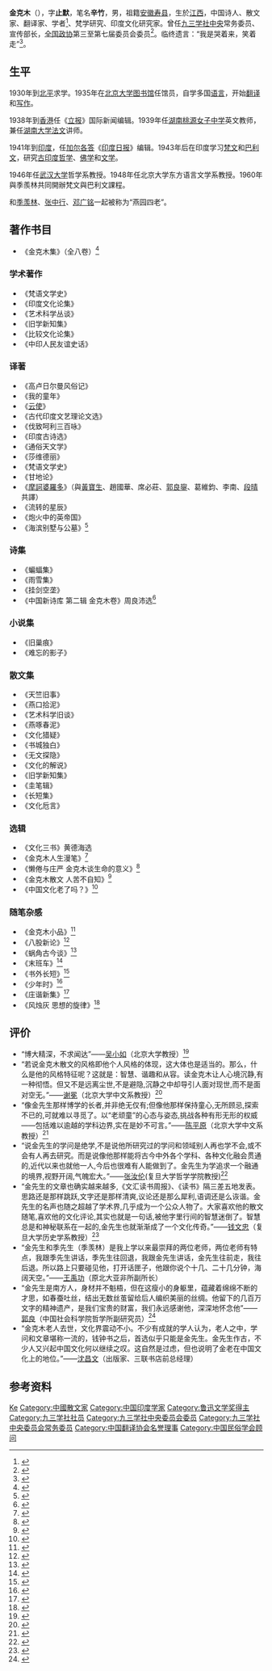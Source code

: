 '''金克木'''（{{bd|1912年|8月14日|2000年|8月5日}}），字'''止默'''，笔名'''辛竹'''，男，祖籍[[安徽|安徽]][[寿县|寿县]]，生於[[江西|江西]]，中国诗人、散文家、翻译家、学者<ref name="wuda">{{cite web|title=历史名家——金克木|url=http://philosophy.whu.edu.cn/info/1019/5003.htm|website=武汉大学哲学学院|accessdate=2016-11-29}}</ref>、梵学研究、印度文化研究家。曾任[[九三学社中央|九三学社中央]]常务委员、宣传部长，[[全国政协|全国政协]]第三至第七届委员会委员<ref>{{cite web|title=李工真：我所认识的金克木先生|url=http://www.aisixiang.com/data/83180.html|website=爱思想网|accessdate=2016-11-29}}</ref>。临终遗言：“我是哭着来，笑着走”<ref>{{cite web |title=金克木：举世罕见的奇才|url=http://book.ifeng.com/yeneizixun/special/fanyijia/detail_2012_08/15/16823269_0.shtml |website=凤凰网 |accessdate=2012-08-15}}</ref>。

== 生平 ==
1930年到[[北平|北平]]求学。1935年在[[北京大学|北京大学]][[图书馆|图书馆]]任馆员，自学多国[[语言|语言]]，开始[[翻译|翻译]]和[[写作|写作]]。

1938年到[[香港|香港]]任《[[立报|立报]]》国际新闻编辑。1939年任[[湖南桃源女子中学|湖南桃源女子中学]]英文教师，兼任[[湖南大学|湖南大学]][[法文|法文]]讲师。

1941年到[[印度|印度]]，任[[加尔各答|加尔各答]]《[[印度日报|印度日报]]》编辑。1943年后在印度学习[[梵文|梵文]]和[[巴利文|巴利文]]，研究[[古印度|古印度]][[哲学|哲学]]、[[佛学|佛学]]和[[文学|文学]]。

1946年任[[武汉大学|武汉大学]]哲学系教授。1948年任北京大学东方语言文学系教授。1960年與季羨林共同開辦梵文與巴利文課程。

和[[季羡林|季羡林]]、[[张中行|张中行]]、[[邓广铭|邓广铭]]一起被称为“燕园四老”。

== 著作书目 ==
*《金克木集》（全八卷）<ref>{{Cite web|title=《金克木集》（全八卷）|url=http://www.chinawriter.com.cn/book/2011-06-27/2416.html|accessdate=2020-06-04|work=中国作家网}}</ref>

=== 学术著作 ===
*《梵语文学史》
*《印度文化论集》
*《艺术科学丛谈》
*《旧学新知集》
*《比较文化论集》
*《中印人民友谊史话》

=== 译著 ===
*《高卢日尔曼风俗记》
*《我的童年》
*《[[云使|云使]]》
*《古代印度文艺理论文选》
*《伐致呵利三百咏》
*《印度古诗选》
*《通俗天文学》
*《莎维德丽》
*《梵语文学史》
*《甘地论》
*《[[摩訶婆羅多|摩訶婆羅多]]》（與[[黃寶生|黃寶生]]、趙國華、席必莊、[[郭良鋆|郭良鋆]]、葛維鈞、李南、[[段晴|段晴]]共譯）
*《流转的星辰》
*《炮火中的英帝国》
*《海滨别墅与公墓》<ref>{{cite book |author1=（保）斯泰马托夫 |editor=金克木 |title=海滨别墅与公墓 |publisher=世语社}}</ref>

=== 诗集 ===
*《蝙蝠集》
*《雨雪集》
*《挂剑空垄》
*《中国新诗库 第二辑 金克木卷》周良沛选<ref>{{cite book |author1=金克木 |editor=周良沛 |title=中国新诗库 第2辑 金克木卷 |date=1990.05 |publisher=长江文艺出版社 |location=武汉 |isbn=7-5354-0316-6 |url=http://book.kongfz.com/172632/871687928/}}</ref>

=== 小说集 ===
*《旧巢痕》
*《难忘的影子》

=== 散文集 ===
*《天竺旧事》
*《燕口拾泥》
*《艺术科学旧谈》
*《燕啄春泥》
*《文化猎疑》
*《书城独白》
*《无文探隐》
*《文化的解说》
*《旧学新知集》
*《圭笔辑》
*《长短集》
*《文化卮言》

=== 选辑 ===
*《文化三书》黄德海选
*《金克木人生漫笔》<ref>{{cite book |author1=金克木 |editor=邓九平 |title=金克木人生漫笔 |date=2006.06 |publisher=同心出版社 |location=北京 |isbn=7-80716-072-1}}</ref>
*《懒倦与庄严 金克木谈生命的意义》<ref>{{cite book |author1=金克木 |title=懒倦与庄严 金克木谈生命的意义 |date=2016.01 |publisher=中国工人出版社 |location=北京 |isbn=7-5008-6296-2}}</ref>
*《金克木散文 人苦不自知》<ref>{{cite book |author1=金克木 |title=金克木散文 人苦不自知 |date=2015.07 |publisher=北京联合出版公司 |location=北京 |isbn=978-7-5502-5533-3 |accessdate=2020-09-20}}</ref>
*《中国文化老了吗？》<ref>{{cite book |author1=金克木 |title=中国文化老了吗？ |date=2016.03 |publisher=中华书局 |location=北京 |isbn=978-7-101-11419-5}}</ref>

===随笔杂感===
*《金克木小品》<ref>{{cite book |author1=金克木 |title=金克木小品 |date=1992.07 |publisher=中国人民大学出版社 |location=北京 |isbn=7-300-01352-X}}</ref>
*《八股新论》<ref>{{cite book |author1=金克木 |title=八股新论 |date=2017.08 |publisher=生活·读书·新知三联书店 |location=北京 |isbn=978-7-108-05844-7}}</ref>
*《蜗角古今谈》<ref>{{cite book |author1=金克木 |title=蜗角古今谈 |url=https://archive.org/details/guajiaogujintan0002jink |date=1995.03 |publisher=辽宁教育出版社 |location=沈阳 |isbn=7-5382-3686-4}}</ref>
*《末班车》<ref>{{cite book |author1=金克木 |title=末班车 |date=1996.03 |publisher=中央编译出版社 |location=北京 |isbn=7-80109-096-9}}</ref>
*《书外长短》<ref>{{cite book |author1=金克木 |title=书外长短 |url=https://archive.org/details/shuwaichangduan0000jink |date=1996.10 |publisher=宁夏人民出版社 |location=银川 |isbn=7-227-01650-1}}</ref>
*《少年时》<ref>{{cite book |author1=金克木 |title=少年时 |date=1998.09 |publisher=辽宁教育出版社 |location=沈阳 |isbn=7-5382-5302-5}}</ref>
*《庄谐新集》<ref>{{cite book |author1=金克木 |title=庄谐新集 |date=1998 |publisher=东方出版社 |location=北京 |isbn=7-5060-1166-2}}</ref>
*《风烛灰 思想的旋律》<ref>{{cite book |author1=金克木 |title=风烛灰 思想的旋律 |date=2002.07 |publisher=生活·读书·新知三联书店 |location=北京 |isbn=7-108-01601-X}}</ref>

== 评价 ==
*“博大精深，不求闻达”——[[吴小如|吴小如]]（北京大学教授）<ref>{{cite web |title=博大精深 不求闻达：《金克木集》再现先生道德文章 |url=http://www.wenming.cn/qmyd_pd/sp/201105/t20110523_185190.shtml |website=中国文明网 |accessdate=2019-10-03}}</ref>
*“若说金克木散文的风格即他个人风格的体现，这大体也是适当的。那么，什么是他的风格特征呢？这就是：智慧、谐趣和从容。读金克木让人心境沉静,有一种彻悟。但又不是远离尘世,不是避隐,沉静之中却导引人面对现世,而不是面对空无。”——[[谢冕|谢冕]]（北京大学中文系教授）<ref>{{cite book |author1=张建安 |title=低学历的五大师 |date=2012.02 |publisher=商务印书馆 |location=北京 |isbn=978-7-100-08698-1 |page=354}}</ref>
*“像金先生那样博学的长者,并非绝无仅有;但像他那样保持童心,无所顾忌,探索不已的,可就难以寻觅了。以“老顽童”的心态与姿态,挑战各种有形无形的权威――包括难以逾越的学科边界,实在是妙不可言。”——[[陈平原|陈平原]]（北京大学中文系教授）<ref>{{cite web |title=金克木有多少学问_|url=http://news.sina.com.cn/o/2010-01-08/030016896244s.shtml |website=新浪网 |accessdate=2019-10-03}}</ref>
*“说金先生的学问是绝学,不是说他所研究过的学问和领域别人再也学不会,或不会有人再去研究。而是说像他那样能将古今中外各个学科、各种文化融会贯通的,近代以来也就他一人,今后也很难有人能做到了。金先生为学追求一个融通的境界,视野开阔,气魄宏大。”——[[张汝伦|张汝伦]](复旦大学哲学学院教授)<ref>{{cite book |author1=张建安 |title=低学历的五大师 |date=2012.02 |publisher=商务印书馆 |location=北京 |isbn=978-7-100-08698-1 |page=355}}</ref>
*“金先生的文章也确实越来越多,《文汇读书周报》、《读书》隔三差五地发表。思路还是那样跳跃,文字还是那样清爽,议论还是那么犀利,语调还是么诙谐。金先生的名声也随之超越了学术界,几乎成为一个公众人物了。大家喜欢他的散文随笔,喜欢他的文化评论,其实也就是一句话,被他字里行间的智慧迷倒了。智慧总是和神秘联系在一起的,金先生也就渐渐成了一个文化传奇。”——[[钱文忠|钱文忠]]（复旦大学历史学系教授）<ref>{{Cite journal|title=金克木:智慧与学术的相生相克|url=https://kns.cnki.net/kcms/detail/detail.aspx?dbcode=CJFD&dbname=CJFDN0508&filename=XUBL200802008|last=钱文忠|date=2008|journal=学习博览|accessdate=2022-04-17|issue=02|pages=23–25|issn=1673-6168}}</ref>
*“金先生和季先生（季羡林）是我上学以来最崇拜的两位老师，两位老师有特点，我跟季先生讲话，季先生往回退，我跟金先生讲话，金先生往前走，我往后退。所以路上只要碰见他，打开话匣子，他跟你说个十几、二十几分钟，海阔天空。”——[[王禹功|王禹功]]（原北大亚非所副所长）
*“金先生是南方人，身材并不魁梧，但在这瘦小的身躯里，蕴藏着绵绵不断的才思，如春蚕吐丝，结出无数丝茧留给后人编织美丽的丝绸。他留下的几百万文字的精神遗产，是我们宝贵的财富，我们永远感谢他，深深地怀念他”——[[郭良|郭良]]（中国社会科学院哲学所副研究员）<ref>{{cite book |author1=张建安 |title=低学历的五大师 |date=2012.02 |publisher=商务印书馆 |location=北京 |isbn=978-7-100-08698-1 |page=356}}</ref>
*“金克木老人去世，文化界震动不小。不少有成就的学人认为，老人之中，学问和文章堪称一流的，钱钟书之后，首选似乎只能是金先生。金先生作古，不少人又兴起中国文化何以继续之叹。这自然是过虑，但也说明了金老在中国文化上的地位。”——[[沈昌文|沈昌文]]（出版家、三联书店前总经理）

== 参考资料 ==
{{reflist|30em}}

{{中国近现代文学}}
{{Navboxes 
| title  = 金克木在[[九三学社|九三学社]]的职务
| list1  =
{{九三学社第四届中央委员会}}
{{九三学社第五届中央委员会}}
{{九三学社第六届中央委员会}}
{{九三学社第七届中央委员会}}
}}
{{Navboxes
| title  = 金克木在[[中国民俗学会|中国民俗学会]]的职务
| list1  =
{{中国民俗学会第二届理事会}}
}}
{{Navboxes 
| title  = 金克木在[[中国翻译协会|中国翻译协会]]的职务
| list1  =
{{中国翻译工作者协会第二届理事会}}
{{中国翻译工作者协会第三届理事会}}
{{中国翻译工作者协会第四届理事会}}
}}

{{Authority control}}

{{DEFAULTSORT:Jin金}}
[[Category:金姓|Ke]]
[[Category:中國散文家|Category:中國散文家]]
[[Category:中国印度学家|Category:中国印度学家]]
[[Category:鲁迅文学奖得主|Category:鲁迅文学奖得主]]
[[Category:九三学社社员|Category:九三学社社员]]
[[Category:九三学社中央委员会委员|Category:九三学社中央委员会委员]]
[[Category:九三学社中央委员会常务委员|Category:九三学社中央委员会常务委员]]
[[Category:中国翻译协会名誉理事|Category:中国翻译协会名誉理事]]
[[Category:中国民俗学会顾问|Category:中国民俗学会顾问]]